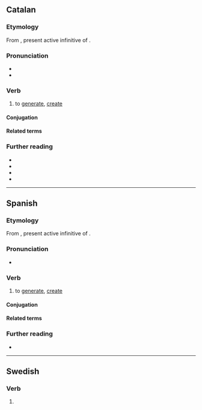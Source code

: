 ==Catalan==

===Etymology===
From {{der|ca|la|generāre}}, present active infinitive of {{m|la|generō}}.

===Pronunciation===
* {{ca-IPA}}
* {{rhymes|a(ɾ)|lang=ca}}

===Verb===
{{ca-verb}}

# to [[generate]], [[create]]

====Conjugation====
{{ca-conj-ar|gener}}

====Related terms====
{{rel3
|ca|generació
|generador
|generatiu
|regenerar
}}

===Further reading===
* {{R:IEC2}}
* {{R:GDLC}}
* {{R:DNV}}
* {{R:DCVB}}

----

==Spanish==

===Etymology===
From {{der|es|la|generāre}}, present active infinitive of {{m|la|generō}}.

===Pronunciation===
* {{es-IPA}}

===Verb===
{{es-verb|gener|ar}}

# to [[generate]], [[create]]
#: {{ux|es|Una política de Estado para '''generar''' riqueza|A state policy to create wealth}}
#: {{syn|es|crear}}

====Conjugation====
{{es-conj-ar|gener|combined=1}}

====Related terms====
{{rel3
|es|generación
|generador
|generativo
|regenerar
}}

===Further reading===
* {{R:DRAE}}

----

==Swedish==

===Verb===
{{head|sv|verb form}}

# {{sv-verb-form-pre|genera}}